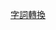 {{userbox
| border-c      = #00AF89
| id            = [[File:Chinese conversion.svg|45x45px|alt=-{汉/漢}-]]
| id-c          = #00AF89
| info          = 這個用户是'''[[Wikipedia:字词转换|字詞轉換]]'''的參與者。
| info-c        = #7fd7c4
| info-s        = 9
| usercategory  = 參與字詞轉換的維基人
| nocat         = {{{nocat|}}}
}}<noinclude>
[[Category:維基百科工具用戶框|字詞轉換]]
</noinclude>